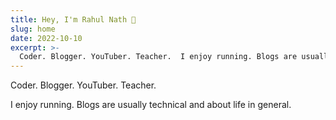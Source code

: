 ```yaml
---
title: Hey, I'm Rahul Nath 👋
slug: home
date: 2022-10-10
excerpt: >-
  Coder. Blogger. YouTuber. Teacher.  I enjoy running. Blogs are usually technical and about life in general.
---
```

Coder. Blogger. YouTuber. Teacher.

I enjoy running. Blogs are usually technical and about life in general.